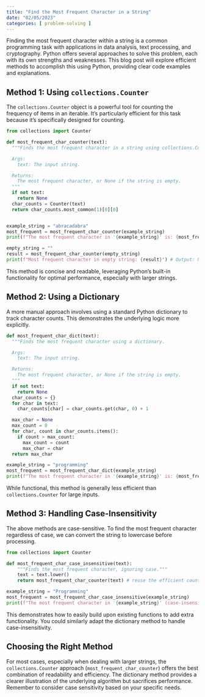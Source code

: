 ```yaml
---
title: "Find the Most Frequent Character in a String"
date: "02/05/2023"
categories: [ problem-solving ]
---
```



Finding the most frequent character within a string is a common programming task with applications in data analysis, text processing, and cryptography.  Python offers several approaches to solve this problem, each with its own strengths and weaknesses. This blog post will explore efficient methods to accomplish this using Python, providing clear code examples and explanations.


## Method 1: Using `collections.Counter`

The `collections.Counter` object is a powerful tool for counting the frequency of items in an iterable.  It's particularly efficient for this task because it's specifically designed for counting.

```python
from collections import Counter

def most_frequent_char_counter(text):
  """Finds the most frequent character in a string using collections.Counter.

  Args:
    text: The input string.

  Returns:
    The most frequent character, or None if the string is empty.
  """
  if not text:
    return None
  char_counts = Counter(text)
  return char_counts.most_common(1)[0][0]


example_string = "abracadabra"
most_frequent = most_frequent_char_counter(example_string)
print(f"The most frequent character in '{example_string}' is: {most_frequent}") # Output: a

empty_string = ""
result = most_frequent_char_counter(empty_string)
print(f"Most frequent character in empty string: {result}") # Output: None

```

This method is concise and readable, leveraging Python's built-in functionality for optimal performance, especially with larger strings.


## Method 2: Using a Dictionary

A more manual approach involves using a standard Python dictionary to track character counts. This demonstrates the underlying logic more explicitly.

```python
def most_frequent_char_dict(text):
  """Finds the most frequent character using a dictionary.

  Args:
    text: The input string.

  Returns:
    The most frequent character, or None if the string is empty.
  """
  if not text:
    return None
  char_counts = {}
  for char in text:
    char_counts[char] = char_counts.get(char, 0) + 1

  max_char = None
  max_count = 0
  for char, count in char_counts.items():
    if count > max_count:
      max_count = count
      max_char = char
  return max_char

example_string = "programming"
most_frequent = most_frequent_char_dict(example_string)
print(f"The most frequent character in '{example_string}' is: {most_frequent}") # Output: g

```

While functional, this method is generally less efficient than `collections.Counter` for large inputs.


## Method 3: Handling Case-Insensitivity

The above methods are case-sensitive.  To find the most frequent character regardless of case, we can convert the string to lowercase before processing.


```python
from collections import Counter

def most_frequent_char_case_insensitive(text):
    """Finds the most frequent character, ignoring case."""
    text = text.lower()
    return most_frequent_char_counter(text) # reuse the efficient counter method

example_string = "Programming"
most_frequent = most_frequent_char_case_insensitive(example_string)
print(f"The most frequent character in '{example_string}' (case-insensitive) is: {most_frequent}") #Output: g

```

This demonstrates how to easily build upon existing functions to add extra functionality.  You could similarly adapt the dictionary method to handle case-insensitivity.


## Choosing the Right Method

For most cases, especially when dealing with larger strings, the `collections.Counter` approach (`most_frequent_char_counter`) offers the best combination of readability and efficiency. The dictionary method provides a clearer illustration of the underlying algorithm but sacrifices performance.  Remember to consider case sensitivity based on your specific needs.

